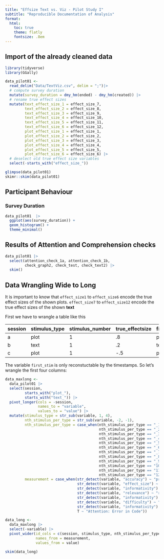 ```yaml
---
title: "Effsize Text vs. Viz - Pilot Study I"
subtitle: "Reproducible Documentation of Analysis"
format: 
  html:
    toc: true
    theme: flatly
    fontsize: .8em
---
```


## Import of the already cleaned data

```r
library(tidyverse)
library(GGally)

data_pilot01 <- 
  read_delim("Data/TextViz.csv", delim = ";")|> 
  # compute survey duration
  mutate(survey_duration = dmy_hm(ended) - dmy_hm(created)) |> 
  # rename true effect sizes
  mutate(text_effect_size_1 = effect_size_7,
         text_effect_size_2 = effect_size_8,
         text_effect_size_3 = effect_size_9,
         text_effect_size_4 = effect_size_10,
         text_effect_size_5 = effect_size_11,
         text_effect_size_6 = effect_size_12,
         plot_effect_size_1 = effect_size_1,
         plot_effect_size_2 = effect_size_2,
         plot_effect_size_3 = effect_size_3,
         plot_effect_size_4 = effect_size_4,
         plot_effect_size_5 = effect_size_5,
         plot_effect_size_6 = effect_size_6) |> 
  # deselect old true effect size variables
  select(-starts_with("effect_size_"))

glimpse(data_pilot01)
skimr::skim(data_pilot01)
```

## Participant Behaviour

### Survey Duration

```r
data_pilot01  |> 
  ggplot(aes(survey_duration)) +
  geom_histogram() +
  theme_minimal()
```

## Results of Attention and Comprehension checks

```r
data_pilot01 |> 
  select(attention_check_1a, attention_check_1b,
         check_graph2, check_test, check_text2) |> 
  skim()
```

## Data Wrangling Wide to Long

It is important to know that `effect_size1` to `effect_size6` encode the true effect sizes of the shown plots. `effect_size7` to `effect_size12` encode the true effect sizes of the shown **text**

First we have to wrangle a table like this

| session | stimulus_type | stimulus_number | true_effectsize | first_stim | perceived_diff | perceived_PS | perceived_inf | perceived_rel |
|---------|---------------|-----------------|-----------------|------------|----------------|--------------|---------------|---------------|
| a       | plot          | 1               | .8              | plot_first |                |              |               |               |
| b       | text          | 1               | .2              | text_first |                |              |               |               |
| c       | plot          | 1               | -.5             | plot_first |                |              |               |               |

The variable `first_stim` is only reconstuctable by the timestamps. So let's wrangle the first four columns:

```r
data_maxlong <- 
  data_pilot01 |> 
  select(session,
         starts_with("plot_"),
         starts_with("text_")) |> 
  pivot_longer(cols = -session,
               names_to = "variable",
               values_to = "value") |> 
  mutate(stimulus_type = str_sub(variable, 1, 4),
         nth_stimulus_per_type = str_sub(variable, -2, -1),
         nth_stimulus_per_type = case_when(nth_stimulus_per_type == "_1" ~ 1,
                                           nth_stimulus_per_type == "_2" ~ 2,
                                           nth_stimulus_per_type == "_3" ~ 3,
                                           nth_stimulus_per_type == "_4" ~ 4,
                                           nth_stimulus_per_type == "_5" ~ 5,
                                           nth_stimulus_per_type == "_6" ~ 6,
                                           nth_stimulus_per_type == "_7" ~ 7,
                                           nth_stimulus_per_type == "_8" ~ 8,
                                           nth_stimulus_per_type == "_9" ~ 9,
                                           nth_stimulus_per_type == "10" ~ 10,
                                           nth_stimulus_per_type == "11" ~ 11,
                                           nth_stimulus_per_type == "12" ~ 12), 
         measurement = case_when(str_detect(variable, "accuracy") ~ "probability_of_sup",
                                 str_detect(variable, "effect_size") ~ "effect_size",
                                 str_detect(variable, "informativity") ~ "informativity",
                                 str_detect(variable, "relevance") ~ "relevance",
                                 str_detect(variable, "informativity") ~ "informativity",
                                 str_detect(variable, "difficulty") ~ "difficulty",
                                 str_detect(variable, "informativity") ~ "informativity",
                                 T ~ "Attention: Error in Code"))

data_long <- 
  data_maxlong |> 
  select(-variable) |> 
  pivot_wider(id_cols = c(session, stimulus_type, nth_stimulus_per_type),
              names_from = measurement,
              values_from = value) 

skim(data_long)  
```
